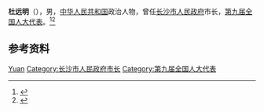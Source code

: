 '''杜远明'''（{{bd|？|}}），男，[[中华人民共和国|中华人民共和国]]政治人物，曾任[[长沙市人民政府|长沙市人民政府]]市长，[[第九届全国人大代表|第九届全国人大代表]]。<ref>{{Cite book|title=中华人民共和国职官志|author=何虎生, 李耀东, 向常福主编|publisher=中国社会出版社|year=2003|isbn=9787800883934|location=北京|pages=}}</ref><ref>{{Cite web|title=杜远明|url=https://xyh.csu.edu.cn/info/1005/1740.htm|accessdate=2021-02-07|work=中南校友网}}</ref>

== 参考资料 ==
{{reflist}}

{{长沙市市长}}

{{Authority control}}
{{DEFAULTSORT:Du杜}}
[[Category:杜姓|Yuan]]
[[Category:长沙市人民政府市长|Category:长沙市人民政府市长]]
[[Category:第九届全国人大代表|Category:第九届全国人大代表]]

{{中国人物小作品}}